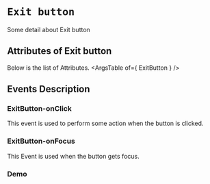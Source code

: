 <!-- Custom-MDX-Documentation.mdx -->

# `Exit button`

 
Some detail about Exit button


## Attributes of Exit button
Below is the list of Attributes.
<ArgsTable of={ ExitButton } /> 

## Events Description

### ExitButton-onClick

This event is used to perform some action when the button is clicked.

### ExitButton-onFocus

This Event is used when the button gets focus.
### Demo

<Canvas>
<Story id="exitbutton--primary" />
</Canvas>

 